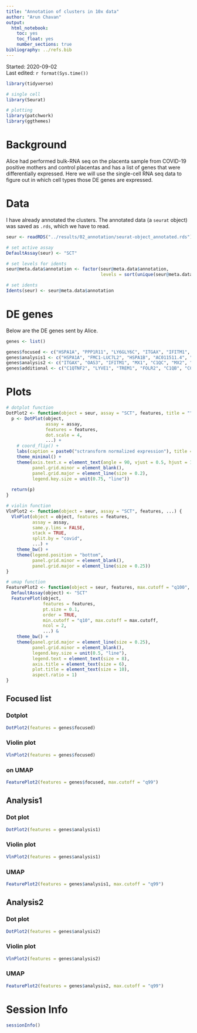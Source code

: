 ```yaml
---
title: "Annotation of clusters in 10x data"
author: "Arun Chavan"
output:
  html_notebook:
    toc: yes
    toc_float: yes
    number_sections: true
bibliography: ../refs.bib
---
```

Started: 2020-09-02  
Last edited: `r format(Sys.time())`

```r
library(tidyverse)

# single cell
library(Seurat)

# plotting
library(patchwork)
library(ggthemes)
```


# Background
Alice had performed bulk-RNA seq on the placenta sample from COVID-19 positive mothers and control placentas and has a list of genes that were differentially expressed. Here we will use the single-cell RNA seq data to figure out in which cell types those DE genes are expressed. 

# Data
I have already annotated the clusters. The annotated data (a `seurat` object) was saved as `.rds`, which we have to read. 

```r
seur <- readRDS("../results/02_annotation/seurat-object_annotated.rds")
```

```r
# set active assay
DefaultAssay(seur) <- "SCT"

# set levels for idents
seur@meta.data$annotation <- factor(seur@meta.data$annotation,
                                    levels = sort(unique(seur@meta.data$annotation)))

# set idents
Idents(seur) <- seur@meta.data$annotation
```

# DE genes
Below are the DE genes sent by Alice. 

```r
genes <- list()

genes$focused <- c("HSPA1A", "PPP1R11", "LY6GLY6C", "ITGAX", "IFITM1", "C1QC", "CCL2", "OAS3", "MX1")
genes$analysis1 <- c("HSPA1A", "FMC1-LUC7L2", "HSPA1B",	"AC011511.4", "PPP1R11", "AL139300.1", "LY6GLY6C")
genes$analysis2 <- c("ITGAX", "OAS3", "IFITM1", "MX1", "C1QC", "MX2", "CCL2")
genes$additional <- c("C1QTNF2", "LYVE1", "TREM1", "FOLR2", "C1QB",	"CCL2", "TNFRSF10C", "CXCL9", "IL1R2", "IL36A", "CD28", "OAS1", "IL1RN", "CD36", "CXCR2",	"SERPING1", "CXCR1", "TNFRSF10C", "C1QA")
```

# Plots

```r
# dotplot function
DotPlot2 <- function(object = seur, assay = "SCT", features, title = "", ...) {
  p <- DotPlot(object, 
               assay = assay,
               features = features, 
               dot.scale = 4, 
               ...) +
    # coord_flip() +
    labs(caption = paste0("sctransform normalized expression"), title = title) +
    theme_minimal() +
    theme(axis.text.x = element_text(angle = 90, vjust = 0.5, hjust = 1),
          panel.grid.minor = element_blank(),
          panel.grid.major = element_line(size = 0.2),
          legend.key.size = unit(0.75, "line"))
  
  return(p)
}
```

```r
# violin function
VlnPlot2 <- function(object = seur, assay = "SCT", features, ...) {
  VlnPlot(object = object, features = features, 
          assay = assay, 
          same.y.lims = FALSE, 
          stack = TRUE, 
          split.by = "covid", 
          ...) + 
    theme_bw() +
    theme(legend.position = "bottom",
          panel.grid.minor = element_blank(),
          panel.grid.major = element_line(size = 0.25))
}
```

```r
# umap function
FeaturePlot2 <- function(object = seur, features, max.cutoff = "q100", ...) {
  DefaultAssay(object) <- "SCT"
  FeaturePlot(object, 
              features = features, 
              pt.size = 0.1, 
              order = TRUE, 
              min.cutoff = "q10", max.cutoff = max.cutoff, 
              ncol = 2,
              ...) &
    theme_bw() +
    theme(panel.grid.major = element_line(size = 0.25),
          panel.grid.minor = element_blank(),
          legend.key.size = unit(0.5, "line"),
          legend.text = element_text(size = 8),
          axis.title = element_text(size = 6),
          plot.title = element_text(size = 10),
          aspect.ratio = 1) 
}
```

## Focused list
### Dotplot
```r
DotPlot2(features = genes$focused)
```
### Violin plot
```r
VlnPlot2(features = genes$focused)
```
### on UMAP
```r
FeaturePlot2(features = genes$focused, max.cutoff = "q99")
```
## Analysis1
### Dot plot
```r
DotPlot2(features = genes$analysis1)
```

### Violin plot
```r
VlnPlot2(features = genes$analysis1)
```

### UMAP
```r
FeaturePlot2(features = genes$analysis1, max.cutoff = "q99")
```

## Analysis2
### Dot plot
```r
DotPlot2(features = genes$analysis2)
```

### Violin plot
```r
VlnPlot2(features = genes$analysis2)
```

### UMAP
```r
FeaturePlot2(features = genes$analysis2, max.cutoff = "q99")
```

# Session Info
```r
sessionInfo()
```

